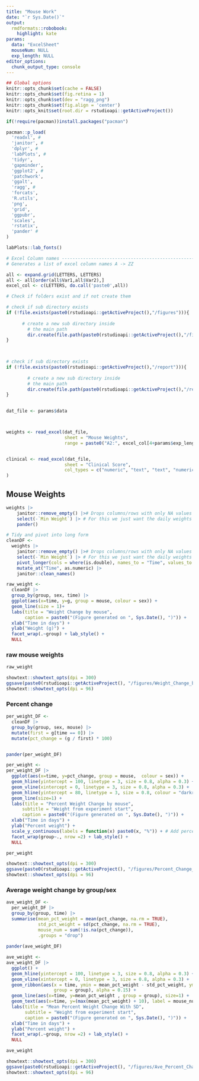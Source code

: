 ```yaml
---
title: "Mouse Work"
date: "`r Sys.Date()`"
output:
  rmdformats::robobook:
    highlight: kate
params: 
  data: "ExcelSheet"
  mouseNum: NULL
  exp_length: NULL    
editor_options: 
  chunk_output_type: console
---
```

```r
## Global options
knitr::opts_chunk$set(cache = FALSE)
knitr::opts_chunk$set(fig.retina = 1)
knitr::opts_chunk$set(dev = "ragg_png")
knitr::opts_chunk$set(fig.align = 'center')
knitr::opts_knit$set(root.dir = rstudioapi::getActiveProject())
```

```r
if(!require(pacman))install.packages("pacman")

pacman::p_load(
  'readxl', #
  'janitor', #
  'dplyr', #
  'labPlots', #
  'tidyr',
  'gapminder',
  'ggplot2', #
  'patchwork',
  'ggalt',
  'ragg', #
  'forcats',
  'R.utils',
  'png',
  'grid',
  'ggpubr',
  'scales',
  'rstatix',
  'pander' #
)

labPlots::lab_fonts()
```

```r
# Excel Column names ------------------------------------------------------
# Generates a list of excel column names A -> ZZ

all <- expand.grid(LETTERS, LETTERS)
all <- all[order(all$Var1,all$Var2),]
excel_col <- c(LETTERS, do.call('paste0',all))
```


```r
# Check if folders exist and if not create them 

# check if sub directory exists 
if (!file.exists(paste0(rstudioapi::getActiveProject(),"/figures"))){
          
      # create a new sub directory inside
        # the main path
        dir.create(file.path(paste0(rstudioapi::getActiveProject(),"/figures")))
} 
        


# check if sub directory exists 
if (!file.exists(paste0(rstudioapi::getActiveProject(),"/report"))){
          
        # create a new sub directory inside
        # the main path
        dir.create(file.path(paste0(rstudioapi::getActiveProject(),"/report")))
} 
          

```



```r
dat_file <- params$data



weights <- read_excel(dat_file,
                      sheet = "Mouse Weights",
                      range = paste0("A2:", excel_col[4+params$exp_length],(2 + params$mouseNum)))


clinical <- read_excel(dat_file,
                      sheet = "Clinical Score",
                      col_types = c("numeric", "text", "text", "numeric")
)

```

## Mouse Weights

```r
weights |>
    janitor::remove_empty() |># Drops columns/rows with only NA values
    select(-`Min Weight`) |> # For this we just want the daily weights
    pander()
```


```r
# Tidy and pivot into long form
cleanDF <-
  weights |>
    janitor::remove_empty() |># Drops columns/rows with only NA values
    select(-`Min Weight`) |> # For this we just want the daily weights
    pivot_longer(cols = where(is.double), names_to = "Time", values_to = "g") |>
    mutate_at("Time", as.numeric) |>
    janitor::clean_names()

```

```r
raw_weight <-
  cleanDF |>
  group_by(group, sex, time) |>
  ggplot(aes(x=time, y=g, group = mouse, colour = sex)) +
  geom_line(size = 1)+
  labs(title = "Weight Change by mouse", 
       caption = paste0("(Figure generated on ", Sys.Date(), ")")) +
  xlab("Time in days") +
  ylab("Weight (g)") +
  facet_wrap(.~group) + lab_style() +
  NULL


```

### raw mouse weights

```r
raw_weight
```


```r
showtext::showtext_opts(dpi = 300)
ggsave(paste0(rstudioapi::getActiveProject(), "/figures/Weight_Change_by_mouse_", Sys.Date(), ".png"), device = ragg::agg_png,  res = 300, scaling = 1)
showtext::showtext_opts(dpi = 96)

```

### Percent change

```r
per_weight_DF <-
  cleanDF |>
  group_by(group, sex, mouse) |>
  mutate(first = g[time == 0]) |>
  mutate(pct_change = (g / first) * 100)


pander(per_weight_DF)
```  

```r
per_weight <-
per_weight_DF |>  
  ggplot(aes(x=time, y=pct_change, group = mouse,  colour = sex)) +
  geom_hline(yintercept = 100, linetype = 3, size = 0.8, alpha = 0.3) +
  geom_vline(xintercept = 0, linetype = 3, size = 0.8, alpha = 0.3) +
  geom_hline(yintercept = 80, linetype = 3, size = 0.8, colour = "darkred", alpha = 0.5) +
  geom_line(size=1) +
  labs(title = "Percent Weight Change by mouse", 
      subtitle = "Weight from experiment start",
      caption = paste0("(Figure generated on ", Sys.Date(), ")")) +
  xlab("Time in days") +
  ylab("Percent weight") +
  scale_y_continuous(labels = function(x) paste0(x, "%")) + # Add percent symbol to your axis labels
  facet_wrap(group~., nrow =2) + lab_style() +
  NULL
```


```r

per_weight

```


```r
showtext::showtext_opts(dpi = 300)
ggsave(paste0(rstudioapi::getActiveProject(), "/figures/Percent_Change_by_mouse_", Sys.Date(), ".png"), device = ragg::agg_png,  res = 300, scaling = 1)
showtext::showtext_opts(dpi = 96)

```


### Average weight change by group/sex

```r
ave_weight_DF <- 
  per_weight_DF |>
  group_by(group, time) |>
  summarise(mean_pct_weight = mean(pct_change, na.rm = TRUE), 
            std_pct_weight = sd(pct_change, na.rm = TRUE), 
            mouse_num = sum(!is.na(pct_change)), 
            .groups = "drop")
  
pander(ave_weight_DF)  
```  
  
  
```r
ave_weight <-
ave_weight_DF |>
  ggplot() +
  geom_hline(yintercept = 100, linetype = 3, size = 0.8, alpha = 0.3) +
  geom_vline(xintercept = 0, linetype = 3, size = 0.8, alpha = 0.3) +
  geom_ribbon(aes(x = time, ymin = mean_pct_weight - std_pct_weight, ymax = mean_pct_weight + std_pct_weight,
                  group = group), alpha = 0.15) +
  geom_line(aes(x=time, y=mean_pct_weight , group = group), size=1) +
  geom_text(aes(x=time, y=(max(mean_pct_weight) + 10), label = mouse_num)) +
  labs(title = "Mean Percent Weight Change With SD", 
       subtitle = "Weight from experiment start",
       caption = paste0("(Figure generated on ", Sys.Date(), ")")) +
  xlab("Time in days") +
  ylab("Percent weight") +
  facet_wrap(.~group, nrow =2) + lab_style() +
  NULL

ave_weight

```

```r
showtext::showtext_opts(dpi = 300)
ggsave(paste0(rstudioapi::getActiveProject(), "/figures/Ave_Percent_Change_by_mouse_", Sys.Date(), ".png"), device = ragg::agg_png,  res = 300, scaling = 1)
showtext::showtext_opts(dpi = 96)
```

